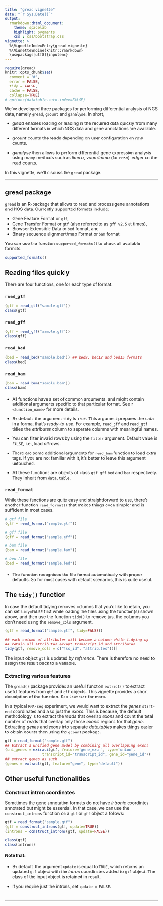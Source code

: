 ```yaml
---
title: "gread vignette"
date: "`r Sys.Date()`"
output: 
  rmarkdown::html_document:
    theme: spacelab
    highlight: pygments
    css : css/bootstrap.css
vignette: >
  %\VignetteIndexEntry{gread vignette}
  %\VignetteEngine{knitr::rmarkdown}
  \usepackage[utf8]{inputenc}
---
```


```r
require(gread)
knitr::opts_chunk$set(
  comment = "#",
  error = FALSE,
  tidy = FALSE,
  cache = FALSE,
  collapse=TRUE)
# options(datatable.auto.index=FALSE)
```

We've developed three packages for performing differential analysis of NGS 
data, namely `gread`, `gcount` and `ganalyse`. In short,

* *gread* enables loading or reading in the required data quickly from many 
different formats in which NGS data and gene annotations are available. 

* *gcount* counts the reads depending on user configuration on *raw* counts.

* *ganalyse* then allows to perform differential gene expression analysis 
using many methods such as *limma*, *voomlimma* (for `FPKM`), *edger* on the 
read counts.

In this vignette, we'll discuss the `gread` package.

***

## gread package

`gread` is an R-package that allows to read and process gene annotations and 
NGS data. Currently supported formats include:

* Gene Feature Format or `gff`,
* Gene Transfer Format or `gtf` (also referred to as `gff v2.5` at times),
* Browser Extensible Data or `bed` format, and
* Binary sequence alignment/map Format or `bam` format

You can use the function `supported_formats()` to check all available formats. 

```r
supported_formats()
```

## Reading files quickly

There are four functions, one for each type of format. 

### `read_gtf`

```r
(gtf = read_gtf("sample.gtf"))
class(gtf)
```

### `read_gff`

```r
(gff = read_gff("sample.gff"))
class(gff)
```

### `read_bed`

```r
(bed = read_bed("sample.bed")) ## bed9, bed12 and bed15 formats
class(bed)
```

### `read_bam`

```r
(bam = read_bam("sample.bam"))
class(bam)
```

#### {.bs-callout .bs-callout-info}

* All functions have a set of common arguments, and might contain additional 
arguments specific to that particular format. See `?<function_name>` for more 
details.

* By default, the argument `tidy` is `TRUE`. This argument prepares the data 
in a format that's *ready-to-use*. For example, `read_gff` and `read_gtf` 
tidies the *attributes* column to separate columns with meaningful names.

* You can filter invalid rows by using the `filter` argument. Default value 
is `FALSE`, i.e., load *all* rows.

* There are some additional arguments for `read_bam` function to load extra 
tags. If you are not familiar with it, it's better to leave this argument 
untouched.

* All these functions are objects of class `gtf`, `gff` `bed` and `bam` 
respectively. They inherit from `data.table`.

### `read_format`

While these functions are quite easy and straightforward to use, there's 
another function `read_format()` that makes things even simpler and is 
sufficient in most cases.

```r
# gtf file
(gtf = read_format("sample.gtf"))

# gff file
(gff = read_format("sample.gff"))

# bam file
(bam = read_format("sample.bam"))

# bed file
(bed = read_format("sample.bed"))
```

#### {.bs-callout .bs-callout-info}

* The function recognises the file format automatically with proper defaults. 
So for most cases with default scenarios, this is quite useful.

## The `tidy()` function

In case the default tidying removes columns that you'd like to retain, you 
can set `tidy=FALSE` first while loading the files using the function(s) 
shown above, and then use the function `tidy()` to remove just the columns you 
don't need using the `remove_cols` argument.

```r
(gtf = read_format("sample.gtf", tidy=FALSE))

## each column of attributes will become a column while tidying up
## retain all attributes except transcript_id and attributes
tidy(gtf, remove_cols = c("tss_id", "attributes"))[]
```

The input object `gtf` is updated *by reference*. There is therefore no need 
to assign the result back to a variable.

### Extracting various features

The `gread()` package provides an useful function `extract()` to extract 
useful features from `gtf` and `gff` objects. This vignette provides a short 
description of the function. See `?extract` for more.

In a typical `RNA-seq` experiment, we would want to extract the *genes* 
`start-end` coordinates and also just the *exons*. This is because, the 
default methodology is to extract the *reads* that overlap *exons* and count 
the total number of reads that overlap only those *exonic* regions for that 
*gene*. Extracting *genes* and *exons* into separate *data.tables* makes 
things easier to obtain counts then using the `gcount` package.

```r
gtf = read_format("sample.gtf")
## Extract a unified gene model by combining all overlapping exons
(uni_genes = extract(gtf, feature="gene_exon", type="union", 
                 transcript_id="transcript_id", gene_id="gene_id"))
## extract genes as such
(genes = extract(gtf, feature="gene", type="default"))
```

## Other useful functionalities

### Construct intron coordinates

Sometimes the gene annotation formats do not have *intronic* coordintes 
annotated but might be essential. In that case, we can use the 
`construct_introns` function on a `gtf` or `gff` object a follows:

```r
gtf = read_format("sample.gtf")
(gtf = construct_introns(gtf, update=TRUE))
(introns = construct_introns(gtf, update=FALSE))

class(gtf)
class(introns)
```

#### Note that: {.bs-callout .bs-callout-info}

* By default, the argument `update` is equal to `TRUE`, which returns an 
updated `gtf` object with the *intron* coordinates added to `gtf` object. 
The class of the input object is retained in result.

* If you require just the introns, set `update = FALSE`.

#

***

